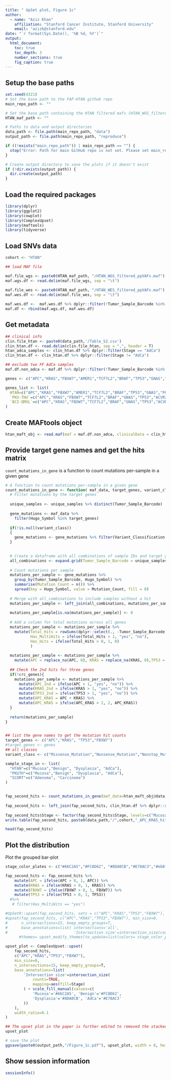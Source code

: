 ```yaml
---
title: " UpSet plot, Figure 1c"
author: 
  - name: "Aziz Khan"
    affiliation: "Stanford Cancer Institute, Stanford University"
    email: "azizk@stanford.edu"
date: "`r format(Sys.Date(), '%B %d, %Y')`"
output:
  html_document:
    toc: true
    toc_depth: 3
    number_sections: true
    fig_caption: true
---
```


## Setup the base paths
```r
set.seed(4321)
# Set the base path to the FAP-HTAN github repo
main_repo_path <- ""

# Set the base path containing the HTAN filtered mafs (HTAN_WGS_filtered_ppVAFs.maf and HTAN_WES_filtered_ppVAFs.maf)
HTAN_maf_path <- ""

# Paths to data and output directories
data_path <- file.path(main_repo_path, "data")
output_path <- file.path(main_repo_path, "reproduce")

if ((!exists("main_repo_path")) | main_repo_path == "") {
  stop("Error: Path for main GitHub repo is not set. Please set main_repo_path <- '/path/to/repo/HTAN-FAP' and try again!")
}

# Create output directory to save the plots if it doesn't exist
if (!dir.exists(output_path)) {
  dir.create(output_path)
}
```

## Load the required packages

```r
library(dplyr)
library(ggplot2)
library(cowplot)
library(ComplexUpset)
library(maftools)
library(tidyverse)

```


## Load SNVs data

```r

cohort <- "HTAN"

## load MAF file

maf.file_wgs <- paste0(HTAN_maf_path, "/HTAN_WGS_filtered_ppVAFs.maf")
maf.wgs.df <- read.delim(maf.file_wgs, sep = "\t")
        
maf.file_wes <- paste0(HTAN_maf_path, "/HTAN_WES_filtered_ppVAFs.maf")
maf.wes.df <- read.delim(maf.file_wes, sep = "\t")

maf.wes.df <-  maf.wes.df %>% dplyr::filter(!Tumor_Sample_Barcode %in% unique(maf.wgs.df$Tumor_Sample_Barcode))
maf.df <- rbind(maf.wgs.df, maf.wes.df)

```


## Get metadata
```r

## clinical info
clin.file_htan <- paste0(data_path,'/Table_S2.csv')
clin_htan.df <- read.delim(clin.file_htan, sep = ",", header = T)
htan_adca_samples <- clin_htan.df %>% dplyr::filter(Stage == "AdCa")
clin_htan.df <- clin_htan.df %>% dplyr::filter(Stage != "AdCa")

## exclude two FF AdCa samples
maf.df.non_adca <- maf.df %>% dplyr::filter(!Tumor_Sample_Barcode %in% htan_adca_samples$Tumor_Sample_Barcode)

genes <- c("APC","KRAS","FBXW7","AMER1","TCF7L2","BRAF","TP53","GNAS","PCBP1","ACVR2A","SOX9","CTNNB1","PIK3CA","ARID1A","ZFP36L2","NRAS","PTEN","SMAD4","SMAD2","TGIF1")

genes_list <- list(
  HTAN=c("APC","KRAS","FBXW7","AMER1","TCF7L2","BRAF","TP53","GNAS","PCBP1","SOX9","CTNNB1","PIK3CA","ARID1A","ZFP36L2","NRAS"),
  `PKU-THU`=c("APC","KRAS","FBXW7","TCF7L2","BRAF","GNAS","TP53","ACVR2A","SOX9","CTNNB1","PIK3CA","ARID1A","NRAS","PTEN","SMAD4","SMAD2","TGIF1"),
  `BCI-QMUL`=c("APC","KRAS","FBXW7","TCF7L2","BRAF","GNAS","TP53","ACVR2A","SOX9","CTNNB1","PIK3CA","ARID1A","NRAS","PTEN","SMAD4","SMAD2","TGIF1")
)

```

## Create MAFtools object
```r
htan_maft_obj <- read.maf(maf = maf.df.non_adca, clinicalData = clin_htan.df, vc_nonSyn = NULL)
```
## Provide target gene names and get the hits matrix

`count_mutations_in_gene` is a function to count mutations per-sample in a given gene
```r

# A function to count mutations per-sample in a given gene
count_mutations_in_gene <- function( maf_data, target_genes, variant_class, unique_samples, cohort='HTAN', crc_genes=FALSE) {
  # Filter mutations by the target genes
  
  unique_samples <- unique_samples %>% distinct(Tumor_Sample_Barcode)
  
  gene_mutations <- maf_data %>%
    filter(Hugo_Symbol %in% target_genes)
  
  if(!is.null(variant_class))
  {
    gene_mutations <- gene_mutations %>% filter(Variant_Classification %in% variant_class) 
  }

  
  # Create a dataframe with all combinations of sample IDs and target genes
  all_combinations <- expand.grid(Tumor_Sample_Barcode = unique_samples)
  
  # Count mutations per sample
  mutations_per_sample <- gene_mutations %>%
    group_by(Tumor_Sample_Barcode, Hugo_Symbol) %>%
    summarise(Mutation_Count = n()) %>%
    spread(key = Hugo_Symbol, value = Mutation_Count, fill = 0)
  
  # Merge with all_combinations to include samples without a hit
  mutations_per_sample <- left_join(all_combinations, mutations_per_sample, by ="Tumor_Sample_Barcode")
  
  mutations_per_sample[is.na(mutations_per_sample)] <- 0
  
  # Add a column for total mutations across all genes
  mutations_per_sample <- mutations_per_sample %>%
    mutate(Total_Hits = rowSums(dplyr::select(., -Tumor_Sample_Barcode)),
           Has_MultiHits = ifelse(Total_Hits > 1, "yes", "no"),
           Has_Hits = ifelse(Total_Hits > 0, 1, 0)
           )
  
  mutations_per_sample <- mutations_per_sample %>%
    mutate(APC = replace_na(APC, 0), KRAS = replace_na(KRAS, 0),TP53 = replace_na(TP53, 0),FBXW7 = replace_na(FBXW7, 0))
  
  ## Check the 2nd hits for three genes
  if(!crc_genes){
    mutations_per_sample <- mutations_per_sample %>%
      mutate(APC_2nd = ifelse(APC > 1, "yes", "no")) %>% 
      mutate(KRAS_2nd = ifelse(KRAS > 1, "yes", "no")) %>% 
      mutate(TP53_2nd = ifelse(TP53 > 1, "yes", "no")) %>% 
      mutate(APC_KRAS = APC + KRAS) %>% 
      mutate(APC_KRAS = ifelse(APC_KRAS > 2, 2, APC_KRAS))
  }
  
  return(mutations_per_sample)
}


## list the gene names to get the mutation hit counts
target_genes <- c("APC","KRAS", "TP53","FBXW7")
#target_genes <- genes
## all classes
variant_class <- c("Missense_Mutation","Nonsense_Mutation","Nonstop_Mutation","Translation_Start_Site", "Frame_Shift_Del", "Splice_Site", "In_Frame_Del", "Frame_Shift_Ins", "In_Frame_Ins")

sample_stage_in <- list(
  "HTAN"=c("Mucosa","Benign", "Dysplasia", "AdCa"),
  "PKUTH"=c("Mucosa","Benign", "Dysplasia", "AdCa"),
  "SCORT"=c("Adenoma", "Carcinoma")
)


fap_second_hits <- count_mutations_in_gene(maf_data=htan_maft_obj@data, target_genes=target_genes, variant_class=NULL, unique_samples=clin_htan.df,  cohort=cohort, crc_genes = F)
  
fap_second_hits <- left_join(fap_second_hits, clin_htan.df %>% dplyr::select(Tumor_Sample_Barcode, Patient, Stage), by="Tumor_Sample_Barcode") 
  
fap_second_hits$Stage <- factor(fap_second_hits$Stage, levels=c("Mucosa", "Benign", "Dysplasia", "AdCa"))
write.table(fap_second_hits, paste0(data_path,"/",cohort,"_APC_KRAS_hits_matrix_wgs_wes.tsv"), sep = "\t", row.names = F, quote = F)

head(fap_second_hits)

```



## Plot the distribution
Plot the grouped bar-plot

```r

stage_color_plates <- c("#66C2A5","#FC8D62", "#8DA0CB","#E78AC3","#eb8f93","#b392b4")

fap_second_hits <- fap_second_hits %>%
    mutate(APC = ifelse(APC > 0, 1, APC)) %>% 
    mutate(KRAS = ifelse(KRAS > 0, 1, KRAS)) %>% 
    mutate(FBXW7 = ifelse(FBXW7 > 0, 1, FBXW7)) %>% 
    mutate(TP53 = ifelse(TP53 > 0, 1, TP53)) 
  #%>% 
   # filter(Has_MultiHits == "yes")

#UpSetR::upset(fap_second_hits, sets = c("APC","KRAS","TP53","FBXW7"), sets.bar.color = "#56B4E9", order.by = "freq", empty.intersections = "on")
#upset(fap_second_hits, c("APC","KRAS","TP53","FBXW7"), min_size=0, 
#      n_intersections=15, keep_empty_groups=T, 
#      base_annotations=list( intersections='all',
#                             'Intersection size'=intersection_size(counts=T, mapping=aes(fill=Stage))),
      #themes= upset_modify_themes(to_update=list(colors= stage_color_plates)), width_ratio=0.1, height_ratio = 0.3,)

upset_plot <- ComplexUpset::upset(
    fap_second_hits,
    c("APC","KRAS","TP53","FBXW7"),
    min_size=0,
    n_intersections=15, keep_empty_groups=T, 
    base_annotations=list(
        'Intersection size'=intersection_size(
            counts=TRUE,
            mapping=aes(fill=Stage)
        ) + scale_fill_manual(values=c(
            'Mucosa'='#66C2A5', 'Benign'='#FC8D62',
            'Dysplasia'='#8DA0CB', 'AdCa'='#E78AC3'
        ))
    ),
    width_ratio=0.1
)

## The upset plot in the paper is further edited to removed the stacked bars
upset_plot

# save the plot
ggsave(paste0(output_path,"/Figure_1c.pdf"), upset_plot, width = 8, height = 5)

```


## Show session information
```r
sessionInfo()
```